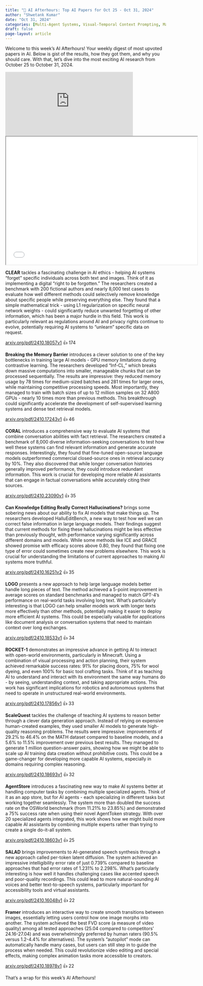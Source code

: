 ```yaml
---
title: "🌙 AI Afterhours: Top AI Papers for Oct 25 - Oct 31, 2024"
author: "Shwetank Kumar"
date: "Oct 31, 2024"
categories: [Multi-Agent Systems, Visual-Temporal Context Prompting, Machine Learning, Long-Context Alignment, Conversational AI, Large Language Models (LLMs), Video Interpolation, Text-to-Speech Synthesis, Contrastive Learning, Large Language Models]
draft: false
page-layout: article
---
```


Welcome to this week's AI Afterhours! Your weekly digest of most upvoted papers in AI. Below is gist of the results, how they got them, and why you should care. With that, let's dive into the most exciting AI research from October 25 to October 31, 2024. 

<iframe src="https://podcasters.spotify.com/pod/show/shwetankkumar/embed" height="200px" width="400px" frameborder="0" scrolling="no"></iframe>

<iframe src="../../subscribe.html" width="600" height="400" class="newsletter-form"></iframe>   

**CLEAR** tackles a fascinating challenge in AI ethics - helping AI systems "forget" specific individuals across both text and images. Think of it as implementing a digital "right to be forgotten." The researchers created a benchmark with 200 fictional authors and nearly 8,000 test cases to evaluate how well different methods could selectively remove knowledge about specific people while preserving everything else. They found that a simple mathematical trick - using L1 regularization on specific neural network weights - could significantly reduce unwanted forgetting of other information, which has been a major hurdle in this field. This work is particularly relevant as regulations around AI and privacy rights continue to evolve, potentially requiring AI systems to "unlearn" specific data on request.

[arxiv.org/pdf/2410.18057v1](https://arxiv.org/pdf/2410.18057v1) 👍 174

**Breaking the Memory Barrier** introduces a clever solution to one of the key bottlenecks in training large AI models - GPU memory limitations during contrastive learning. The researchers developed "Inf-CL," which breaks down massive computations into smaller, manageable chunks that can be processed sequentially. The results are impressive: they reduced memory usage by 78 times for medium-sized batches and 281 times for larger ones, while maintaining competitive processing speeds. Most importantly, they managed to train with batch sizes of up to 12 million samples on 32 A800 GPUs - nearly 10 times more than previous methods. This breakthrough could significantly accelerate the development of self-supervised learning systems and dense text retrieval models.

[arxiv.org/pdf/2410.17243v1](https://arxiv.org/pdf/2410.17243v1) 👍 46

**CORAL** introduces a comprehensive way to evaluate AI systems that combine conversation abilities with fact retrieval. The researchers created a benchmark of 8,000 diverse information-seeking conversations to test how well these systems can find relevant information and generate accurate responses. Interestingly, they found that fine-tuned open-source language models outperformed commercial closed-source ones in retrieval accuracy by 10%. They also discovered that while longer conversation histories generally improved performance, they could introduce redundant information. This work is crucial for developing more reliable AI assistants that can engage in factual conversations while accurately citing their sources.

[arxiv.org/pdf/2410.23090v1](https://arxiv.org/pdf/2410.23090v1) 👍 35

**Can Knowledge Editing Really Correct Hallucinations?** brings some sobering news about our ability to fix AI models that make things up. The researchers developed HalluEditBench, a new way to test how well we can correct false information in large language models. Their findings suggest that current methods for fixing these hallucinations might be less effective than previously thought, with performance varying significantly across different domains and models. While some methods like ICE and GRACE showed promise with efficacy scores above 0.80, they found that fixing one type of error could sometimes create new problems elsewhere. This work is crucial for understanding the limitations of current approaches to making AI systems more truthful.

[arxiv.org/pdf/2410.16251v2](https://arxiv.org/pdf/2410.16251v2) 👍 35

**LOGO** presents a new approach to help large language models better handle long pieces of text. The method achieved a 5-point improvement in average scores on standard benchmarks and managed to match GPT-4's performance on real-world tasks involving long text. What's particularly interesting is that LOGO can help smaller models work with longer texts more effectively than other methods, potentially making it easier to deploy more efficient AI systems. This could be especially valuable for applications like document analysis or conversation systems that need to maintain context over long exchanges.

[arxiv.org/pdf/2410.18533v1](https://arxiv.org/pdf/2410.18533v1) 👍 34

**ROCKET-1** demonstrates an impressive advance in getting AI to interact with open-world environments, particularly in Minecraft. Using a combination of visual processing and action planning, their system achieved remarkable success rates: 91% for placing doors, 75% for wool dyeing, and even 100% for basic tool crafting tasks. Think of it as teaching AI to understand and interact with its environment the same way humans do - by seeing, understanding context, and taking appropriate actions. This work has significant implications for robotics and autonomous systems that need to operate in unstructured real-world environments.

[arxiv.org/pdf/2410.17856v1](https://arxiv.org/pdf/2410.17856v1) 👍 33

**ScaleQuest** tackles the challenge of teaching AI systems to reason better through a clever data generation approach. Instead of relying on expensive human-created examples, they used smaller AI models to generate high-quality reasoning problems. The results were impressive: improvements of 29.2% to 46.4% on the MATH dataset compared to baseline models, and a 5.6% to 11.5% improvement over previous best results. They managed to generate 1 million question-answer pairs, showing how we might be able to scale up AI training data creation without prohibitive costs. This could be a game-changer for developing more capable AI systems, especially in domains requiring complex reasoning.

[arxiv.org/pdf/2410.18693v1](https://arxiv.org/pdf/2410.18693v1) 👍 32

**AgentStore** introduces a fascinating new way to make AI systems better at handling computer tasks by combining multiple specialized agents. Think of it as an app store, but for AI agents - each specializing in different tasks but working together seamlessly. The system more than doubled the success rate on the OSWorld benchmark (from 11.21% to 23.85%) and demonstrated a 75% success rate when using their novel AgentToken strategy. With over 20 specialized agents integrated, this work shows how we might build more capable AI assistants by combining multiple experts rather than trying to create a single do-it-all system.

[arxiv.org/pdf/2410.18603v1](https://arxiv.org/pdf/2410.18603v1) 👍 25

**SALAD** brings improvements to AI-generated speech synthesis through a new approach called per-token latent diffusion. The system achieved an impressive intelligibility error rate of just 0.739% compared to baseline approaches that had error rates of 1.231% to 2.298%. What's particularly interesting is how well it handles challenging cases like accented speech and poor-quality recordings. This could lead to more natural-sounding AI voices and better text-to-speech systems, particularly important for accessibility tools and virtual assistants.

[arxiv.org/pdf/2410.16048v1](https://arxiv.org/pdf/2410.16048v1) 👍 22

**Framer** introduces an interactive way to create smooth transitions between images, essentially letting users control how one image morphs into another. The system achieved the best FVD score (a measure of video quality) among all tested approaches (25.04 compared to competitors' 24.16-27.04) and was overwhelmingly preferred by human raters (90.5% versus 1.2-4.4% for alternatives). The system's "autopilot" mode can automatically handle many cases, but users can still step in to guide the process when needed. This could revolutionize video editing and special effects, making complex animation tasks more accessible to creators.

[arxiv.org/pdf/2410.18978v1](https://arxiv.org/pdf/2410.18978v1) 👍 22

That’s a wrap for this week’s AI Afterhours!
